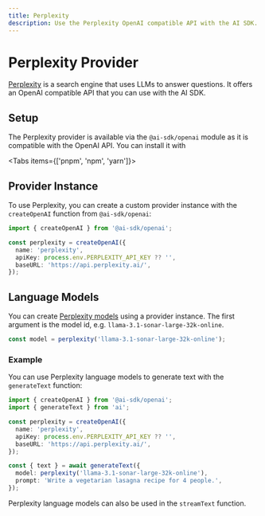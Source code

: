 ```yaml
---
title: Perplexity
description: Use the Perplexity OpenAI compatible API with the AI SDK.
---
```


# Perplexity Provider

[Perplexity](https://docs.perplexity.ai/) is a search engine that uses LLMs to answer questions.
It offers an OpenAI compatible API that you can use with the AI SDK.

## Setup

The Perplexity provider is available via the `@ai-sdk/openai` module as it is compatible with the OpenAI API.
You can install it with

<Tabs items={['pnpm', 'npm', 'yarn']}>
  <Tab>
    <Snippet text="pnpm add @ai-sdk/openai" dark />
  </Tab>
  <Tab>
    <Snippet text="npm install @ai-sdk/openai" dark />
  </Tab>
  <Tab>
    <Snippet text="yarn add @ai-sdk/openai" dark />
  </Tab>
</Tabs>

## Provider Instance

To use Perplexity, you can create a custom provider instance with the `createOpenAI` function from `@ai-sdk/openai`:

```ts
import { createOpenAI } from '@ai-sdk/openai';

const perplexity = createOpenAI({
  name: 'perplexity',
  apiKey: process.env.PERPLEXITY_API_KEY ?? '',
  baseURL: 'https://api.perplexity.ai/',
});
```

## Language Models

You can create [Perplexity models](https://docs.perplexity.ai/docs/model-cards) using a provider instance.
The first argument is the model id, e.g. `llama-3.1-sonar-large-32k-online`.

```ts
const model = perplexity('llama-3.1-sonar-large-32k-online');
```

### Example

You can use Perplexity language models to generate text with the `generateText` function:

```ts
import { createOpenAI } from '@ai-sdk/openai';
import { generateText } from 'ai';

const perplexity = createOpenAI({
  name: 'perplexity',
  apiKey: process.env.PERPLEXITY_API_KEY ?? '',
  baseURL: 'https://api.perplexity.ai/',
});

const { text } = await generateText({
  model: perplexity('llama-3.1-sonar-large-32k-online'),
  prompt: 'Write a vegetarian lasagna recipe for 4 people.',
});
```

Perplexity language models can also be used in the `streamText` function.
